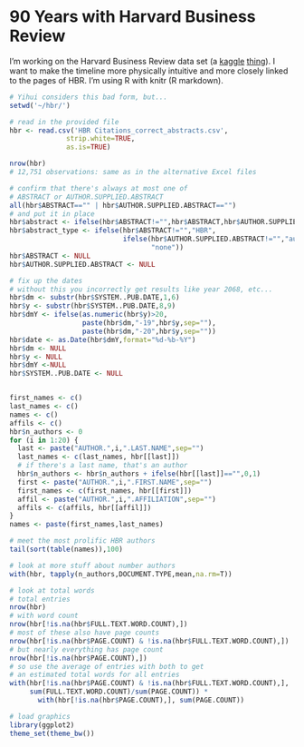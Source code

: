 # 90 Years with Harvard Business Review

I'm working on the Harvard Business Review data set (a [kaggle](http://www.kaggle.com/) [thing](https://www.kaggle.com/c/harvard-business-review-vision-statement-prospect/)). I want to make the timeline more physically intuitive and more closely linked to the pages of HBR. I'm using R with knitr (R markdown).

```r
# Yihui considers this bad form, but...
setwd('~/hbr/')
```

```r
# read in the provided file
hbr <- read.csv('HBR Citations_correct_abstracts.csv',
              strip.white=TRUE,
              as.is=TRUE)

nrow(hbr)
# 12,751 observations: same as in the alternative Excel files

# confirm that there's always at most one of
# ABSTRACT or AUTHOR.SUPPLIED.ABSTRACT
all(hbr$ABSTRACT=="" | hbr$AUTHOR.SUPPLIED.ABSTRACT=="")
# and put it in place
hbr$abstract <- ifelse(hbr$ABSTRACT!="",hbr$ABSTRACT,hbr$AUTHOR.SUPPLIED.ABSTRACT)
hbr$abstract_type <- ifelse(hbr$ABSTRACT!="","HBR",
                            ifelse(hbr$AUTHOR.SUPPLIED.ABSTRACT!="","author",
                                   "none"))
hbr$ABSTRACT <- NULL
hbr$AUTHOR.SUPPLIED.ABSTRACT <- NULL

# fix up the dates
# without this you incorrectly get results like year 2068, etc...
hbr$dm <- substr(hbr$SYSTEM..PUB.DATE,1,6)
hbr$y <- substr(hbr$SYSTEM..PUB.DATE,8,9)
hbr$dmY <- ifelse(as.numeric(hbr$y)>20,
                  paste(hbr$dm,"-19",hbr$y,sep=""),
                  paste(hbr$dm,"-20",hbr$y,sep=""))
hbr$date <- as.Date(hbr$dmY,format="%d-%b-%Y")
hbr$dm <- NULL
hbr$y <- NULL
hbr$dmY <-NULL
hbr$SYSTEM..PUB.DATE <- NULL


first_names <- c()
last_names <- c()
names <- c()
affils <- c()
hbr$n_authors <- 0
for (i in 1:20) {
  last <- paste("AUTHOR.",i,".LAST.NAME",sep="")
  last_names <- c(last_names, hbr[[last]])
  # if there's a last name, that's an author
  hbr$n_authors <- hbr$n_authors + ifelse(hbr[[last]]=="",0,1)
  first <- paste("AUTHOR.",i,".FIRST.NAME",sep="")
  first_names <- c(first_names, hbr[[first]])
  affil <- paste("AUTHOR.",i,".AFFILIATION",sep="")
  affils <- c(affils, hbr[[affil]])
}
names <- paste(first_names,last_names)

# meet the most prolific HBR authors
tail(sort(table(names)),100)

# look at more stuff about number authors
with(hbr, tapply(n_authors,DOCUMENT.TYPE,mean,na.rm=T))

# look at total words
# total entries
nrow(hbr)
# with word count
nrow(hbr[!is.na(hbr$FULL.TEXT.WORD.COUNT),])
# most of these also have page counts
nrow(hbr[!is.na(hbr$PAGE.COUNT) & !is.na(hbr$FULL.TEXT.WORD.COUNT),])
# but nearly everything has page count
nrow(hbr[!is.na(hbr$PAGE.COUNT),])
# so use the average of entries with both to get
# an estimated total words for all entries
with(hbr[!is.na(hbr$PAGE.COUNT) & !is.na(hbr$FULL.TEXT.WORD.COUNT),], 
     sum(FULL.TEXT.WORD.COUNT)/sum(PAGE.COUNT)) * 
       with(hbr[!is.na(hbr$PAGE.COUNT),], sum(PAGE.COUNT))

# load graphics
library(ggplot2)
theme_set(theme_bw())

```
